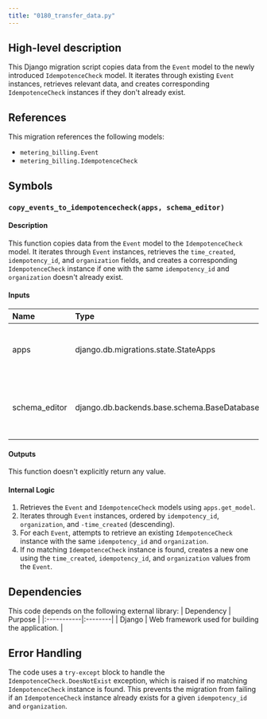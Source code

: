```yaml
---
title: "0180_transfer_data.py"
---
```


## High-level description
This Django migration script copies data from the `Event` model to the newly introduced `IdempotenceCheck` model. It iterates through existing `Event` instances, retrieves relevant data, and creates corresponding `IdempotenceCheck` instances if they don't already exist.

## References
This migration references the following models:
- `metering_billing.Event`
- `metering_billing.IdempotenceCheck`

## Symbols

### `copy_events_to_idempotencecheck(apps, schema_editor)`
#### Description
This function copies data from the `Event` model to the `IdempotenceCheck` model. It iterates through `Event` instances, retrieves the `time_created`, `idempotency_id`, and `organization` fields, and creates a corresponding `IdempotenceCheck` instance if one with the same `idempotency_id` and `organization` doesn't already exist.

#### Inputs
| Name | Type | Description |
|:-----|:-----|:------------|
| apps | django.db.migrations.state.StateApps | Registry of models and other application state. |
| schema_editor | django.db.backends.base.schema.BaseDatabaseSchemaEditor | An object for managing database schema changes. |

#### Outputs
This function doesn't explicitly return any value.

#### Internal Logic
1. Retrieves the `Event` and `IdempotenceCheck` models using `apps.get_model`.
2. Iterates through `Event` instances, ordered by `idempotency_id`, `organization`, and `-time_created` (descending).
3. For each `Event`, attempts to retrieve an existing `IdempotenceCheck` instance with the same `idempotency_id` and `organization`.
4. If no matching `IdempotenceCheck` instance is found, creates a new one using the `time_created`, `idempotency_id`, and `organization` values from the `Event`.

## Dependencies
This code depends on the following external library:
| Dependency | Purpose |
|:-----------|:--------|
| Django | Web framework used for building the application. |

## Error Handling
The code uses a `try-except` block to handle the `IdempotenceCheck.DoesNotExist` exception, which is raised if no matching `IdempotenceCheck` instance is found. This prevents the migration from failing if an `IdempotenceCheck` instance already exists for a given `idempotency_id` and `organization`.
